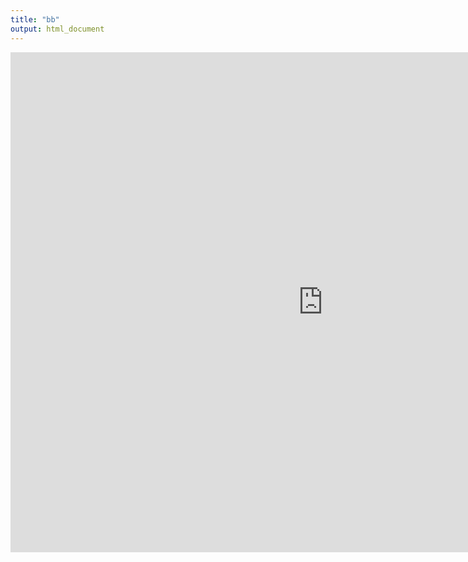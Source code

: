 ```yaml
---
title: "bb"
output: html_document
---
```


<iframe width="1000" height="800" src="https://cohesify.cut.ac.cy:5601/s/fm_tweets/app/dashboards?auth_provider_hint=anonymous1#/view/1f5c7680-25e3-11ec-919b-bf41f2db6f20?embed=true&amp;_g=(filters%3A!()%2CrefreshInterval%3A(pause%3A!t%2Cvalue%3A0)%2Ctime%3A(from%3Anow-15m%2Cto%3Anow))" frameborder="0" allowfullscreen></iframe>